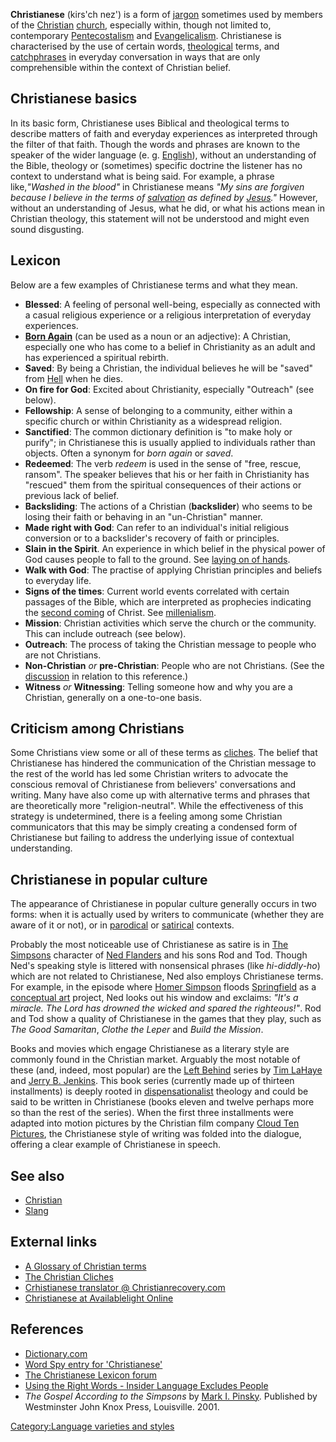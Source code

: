 '''Christianese''' (kirs'ch nez') is a form of [[jargon]] sometimes used by members of the [[Christian]] [[church]], especially within, though not limited to, contemporary [[Pentecostalism]] and [[Evangelicalism]]. Christianese is characterised by the use of certain words, [[theological]] terms, and [[catchphrases]] in everyday conversation in ways that are only comprehensible within the context of Christian belief. 
==Christianese basics==
In its basic form, Christianese uses Biblical and theological terms to describe matters of faith and everyday experiences as interpreted through the filter of that faith. Though the words and phrases are known to the speaker of the wider language (e. g. [[English language|English]]), without an understanding of the Bible, theology or (sometimes) specific doctrine the listener has no context to understand what is being said.  For example, a phrase like,''"Washed in the blood"'' in Christianese means ''"My sins are forgiven because I believe in the terms of [[salvation]] as defined by [[Jesus]]."''  However, without an understanding of Jesus, what he did, or what his actions mean in Christian theology, this statement will not be understood and might even sound disgusting. 

==Lexicon==
Below are a few examples of Christianese terms and what they mean.

*'''Blessed''': A feeling of personal well-being, especially as connected with a casual religious experience or a religious interpretation of everyday experiences.
*'''[[Born Again]]''' (can be used as a noun or an adjective): A Christian, especially one who has come to a belief in Christianity as an adult and has experienced a spiritual rebirth.
*'''Saved''': By being a Christian, the individual believes he will be "saved" from [[Hell]] when he dies.
*'''On fire for God''': Excited about Christianity, especially "Outreach" (see below).
*'''Fellowship''': A sense of belonging to a community, either within a specific church or within Christianity as a widespread religion.
*'''Sanctified''': The common dictionary definition is "to make holy or purify"; in Christianese this is usually applied to individuals rather than objects.  Often a synonym for ''born again'' or ''saved''.
*'''Redeemed''': The verb ''redeem'' is used in the sense of "free, rescue, ransom". The speaker believes that his or her faith in Christianity has "rescued" them from the spiritual consequences of their actions or previous lack of belief.
*'''Backsliding''': The actions of a Christian ('''backslider''') who seems to be losing their faith or behaving in an "un-Christian" manner.
*'''Made right with God''': Can refer to an individual's initial religious conversion or to a backslider's recovery of faith or principles.
*'''Slain in the Spirit'''. An experience in which belief in the physical power of God causes people to fall to the ground. See [[laying on of hands]]. 
*'''Walk with God''': The practise of applying Christian principles and beliefs to everyday life.
*'''Signs of the times''': Current world events correlated with certain passages of the Bible, which are interpreted as prophecies indicating the [[second coming]] of Christ. See [[millenialism]].
*'''Mission''': Christian activities which serve the church or the community.  This can include outreach (see below).
*'''Outreach''': The process of taking the Christian message to people who are not Christians.
*'''Non-Christian''' ''or'' '''pre-Christian''': People who are not Christians. (See the [[Talk:Christianese|discussion]] in relation to this reference.)
*'''Witness''' ''or'' '''Witnessing''': Telling someone how and why you are a Christian, generally on a one-to-one basis.

==Criticism among Christians==
Some Christians view some or all of these terms as [[cliche]]s. The belief that Christianese has hindered the communication of the Christian message to the rest of the world has led some Christian writers to advocate the conscious removal of Christianese from believers' conversations and writing.  Many have also come up with alternative terms and phrases that are theoretically more "religion-neutral".  While the effectiveness of this strategy is undetermined, there is a feeling among some Christian communicators that this may be simply creating a condensed form of Christianese but failing to address the underlying issue of contextual understanding.


==Christianese in popular culture==
The appearance of Christianese in popular culture generally occurs in two forms: when it is actually used by writers to communicate (whether they are aware of it or not), or in [[parody|parodical]] or [[satire|satirical]] contexts.

Probably the most noticeable use of Christianese as satire is in [[The Simpsons]] character of [[Ned Flanders]] and his sons Rod and Tod. Though Ned's speaking style is littered with nonsensical phrases (like ''hi-diddly-ho'') which are not related to Christianese, Ned also employs Christianese terms. For example, in the episode where [[Homer Simpson]] floods [[Springfield]] as a [[conceptual art]] project, Ned looks out his window and exclaims: ''"It's a miracle. The Lord has drowned the wicked and spared the righteous!"''. Rod and Tod show a quality of Christianese in the games that they play, such as ''The Good Samaritan'', ''Clothe the Leper'' and ''Build the Mission''.

Books and movies which engage Christianese as a literary style are commonly found in the Christian market. Arguably the most notable of these (and, indeed, most popular) are the [[Left Behind]] series by [[Tim LaHaye]] and [[Jerry B. Jenkins]]. This book series (currently made up of thirteen installments) is deeply rooted in [[dispensationalist]] theology and could be said to be written in Christianese (books eleven and twelve perhaps more so than the rest of the series). When the first three installments were adapted into motion pictures by the Christian film company [[Cloud Ten Pictures]], the Christianese style of writing was folded into the dialogue, offering a clear example of Christianese in speech.

==See also==
*[[Christian]]
*[[Slang]]

==External links==
* [http://ks.essortment.com/glossarychristi_rtdp.htm A Glossary of Christian terms]
* [http://www.jcsm.org/biblelessons/cliches.htm The Christian Cliches]
* [http://www.christianrecovery.com/vb/archive/index.php/t-17.html Crhistianese translator @ Christianrecovery.com]
* [http://www.availablelightonline.com/christianese.html Christianese at Availablelight Online]

== References ==
* [http://www.dictionary.com Dictionary.com]
* [http://www.wordspy.com/words/Christianese.asp Word Spy entry for 'Christianese']
* [http://lexicon.rail.com/phpLexicon/ The Christianese Lexicon forum]
* [http://www.gospelcom.net/guide/resources/jargon.php Using the Right Words - Insider Language Excludes People]
* ''The Gospel According to the Simpsons'' by [[Mark I. Pinsky]]. Published by Westminster John Knox Press, Louisville. 2001.

[[Category:Language varieties and styles]]